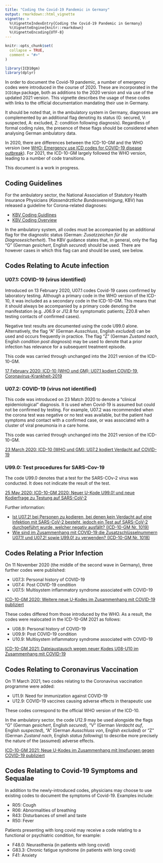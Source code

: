 ```yaml
---
title: "Coding the Covid-19 Pandemic in Germany"
output: rmarkdown::html_vignette
vignette: >
  %\VignetteIndexEntry{Coding the Covid-19 Pandemic in Germany}
  %\VignetteEngine{knitr::rmarkdown}
  %\VignetteEncoding{UTF-8}
---
```


```r
knitr::opts_chunk$set(
  collapse = TRUE,
  comment = "#>"
)
```

```r
library(ICD10gm)
library(dplyr)
```

In order to document the Covid-19 pandemic, a number of emergency codes were introduced in the course of 2020. These are incorporated in the `ICD10gm` package, both as additions to the 2020 version and via use of the updated 2021 version. This vignette describes the usage of these codes with links to the official documentation mandating their use in Germany.

It should be noted that, in the ambulatory system in Germany, diagnoses are complemented by an additional flag denoting its status (G: secured, V: suspected, A: excluded, Z: condition following diagnosis). Regardless of formal coding rules, the presence of these flags should be considered when analysing German ambulatory data.

In 2020, there are differences between the ICD-10-GM and the WHO version (see [WHO: Emergency use ICD codes for COVID-19 disease outbreak](https://www.who.int/standards/classifications/classification-of-diseases/emergency-use-icd-codes-for-covid-19-disease-outbreak)). For 2021, the ICD-10-GM largely followed the WHO version, leading to a number of code transitions.

This document is a work in progress.

## Coding Guidelines

For the ambulatory sector, the National Association of Statutory Health Insurance Physicians (_Kassenärztliche Bundesvereinigung_, KBV) has released a guideline for Corona-related diagnoses:

- [KBV Coding Guidlines](https://www.kbv.de/media/sp/PraxisInfo_Coronavirus_Kodieren.pdf)
- [KBV Coding Overview](https://www.kbv.de/media/sp/KBV_Schaubild_Kodierung_SARS_CoV_2.pdf)


In the ambulatory system, all codes must be accompanied by an additional flag for the diagnostic status (German: _Zusatzzeichen für die Diagnosesicherheit_). The KBV guidance states that, in general, only the flag "G" (German _gesichert_, English _secured_) should be used. There are however cases in which this flag can and should be used, see below.

## Codes Relating to Acute infection

### U07.1: COVID-19 (virus identified)

Introduced on 13 February 2020, U07.1 codes Covid-19 cases confirmed by laboratory testing. Although a primary code in the WHO version of the ICD-10, it was included as a secondary code in the ICD-10-GM. This means that it should always be accompanied by a primary code denoting the manifestation (e.g. J06.9 or J12.8 for symptomatic patients; Z20.8 when testing contacts of confirmed cases).

Negative test results are documented using the code U99.0 alone. Alternatively, the flag "A" (German _Ausschluss_, English _excluded_) can be used and occurs frequently in practice. The flag "Z" (German _Zustand nach_, English _condition post diagnosis_) may be used to denote that a prior infection has relevance for a subsequent treatment episode.


This code was carried through unchanged into the 2021 version of the ICD-10-GM.

[17 February 2020: ICD-10 (WHO und GM): U07.1 kodiert COVID-19, Coronavirus-Krankheit-2019](https://www.dimdi.de/dynamic/de/das-dimdi/aktuelles/meldung/icd-10-who-und-gm-u07.1-kodiert-covid-19-coronavirus-krankheit-2019/)


### U07.2: COVID-19 (virus not identified)

This code was introduced on 23 Match 2020 to denote a "clinical epidemiological" diagnosis. It is used when Covid-19 is assumed but could not be confirmed by testing. For example, U07.2 was recommended when the corona test was negative or no test was available, but the patient had symptoms and contact with a confirmed case, or was associated with a cluster of viral pneumonia in a care home.

This code was carried through unchanged into the 2021 version of the ICD-10-GM.

[23 March 2020: ICD-10 (WHO und GM): U07.2 kodiert Verdacht auf COVID-19](https://www.dimdi.de/dynamic/de/das-dimdi/aktuelles/meldung/icd-10-who-und-gm-u07.2-kodiert-verdacht-auf-covid-19/)


### U99.0: Test procedures for SARS-Cov-19

The code U99.0 denotes that a test for the SARS-COv-2 virus was conducted. It does not indicate the result of the test.

[25 May 2020: ICD-10-GM 2020: Neuer U-Kode U99.0! und neue Kodierfrage zu Testung auf SARS-CoV-2](ICD-10-GM 2020: Neuer U-Kode U99.0! und neue Kodierfrage zu Testung auf SARS-CoV-2)


Further information:

- [Ist U07.2! bei Personen zu kodieren, bei denen kein Verdacht auf eine Infektion mit SARS-CoV-2 besteht, jedoch ein Test auf SARS-CoV-2 durchgeführt wurde, welcher negativ ausfällt? (ICD-10-GM Nr. 1019)](https://www.dimdi.de/dynamic/de/klassifikationen/kodierfrage/gm-1019/)
- [Wie sind im Zusammenhang mit COVID-19 die Zusatzschlüsselnummern U07.1! und U07.2! sowie U99.0! zu verwenden? (ICD-10-GM Nr. 1018)](https://www.dimdi.de/dynamic/de/klassifikationen/kodierfrage/gm-1018/)



## Codes Relating a Prior Infection

On 11 November 2020 (the middle of the second wave in Germany), three further codes were published:

- U07.3: Personal history of COVID-19
- U07.4: Post COVID-19 condition
- U07.5: Multisystem inflammatory syndrome associated with COVID-19

[ICD-10-GM 2020: Weitere neue U-Kodes im Zusammenhang mit COVID-19 publiziert](https://www.dimdi.de/dynamic/de/das-dimdi/aktuelles/meldung/icd-10-gm-2020-weitere-neue-u-kodes-im-zusammenhang-mit-covid-19-publiziert/)


These codes differed from those introduced by the WHO. As a result, the codes were realocated in the ICD-10-GM 2021 as follows:

- U08.9: Personal history of COVID-19
- U09.9: Post COVID-19 condition
- U10.9: Multisystem inflammatory syndrome associated with COVID-19

[ICD-10-GM 2021: Dateiaustausch wegen neuer Kodes U08-U10 im Zusammenhang mit COVID-19](https://www.dimdi.de/dynamic/de/das-dimdi/aktuelles/meldung/icd-10-gm-2021-dateiaustausch-wegen-neuer-kodes-u08-u10-im-zusammenhang-mit-covid-19)


## Codes Relating to Coronavirus Vaccination

On 11 March 2021, two codes relating to the Coronavirus vaccination programme were added:

- U11.9: Need for immunization against COVID-19
- U12.9: COVID-19 vaccines causing adverse effects in therapeutic use

These codes correspond to the official WHO version of the ICD-10.

In the ambulatory sector, the code U12.9 may be used alongside the flags "G" (German _gesichert_, English _secured_), "V" (German _Verdacht auf_, English _suspected_), "A" (German _Ausschluss von_, English _excluded_) or "Z" (German _Zustand nach_, English _status following_) to describe more precisely the nature of the (assumed) adverse effects.


[ICD-10-GM 2021: Neue U-Kodes im Zusammenhang mit Impfungen gegen COVID-19 publiziert](https://www.dimdi.de/dynamic/de/das-dimdi/aktuelles/meldung/icd-10-gm-2021-neue-u-kodes-im-zusammenhang-mit-impfungen-gegen-covid-19-publiziert/)


## Codes Relating to Covid-19 Symptoms and Sequalae

In addition to the newly-introduced codes, physicians may choose to use existing codes to document the symptoms of Covid-19. Examples include:

- R05: Cough
- R06: Abnormalities of breathing
- R43: Disturbances of smell and taste
- R50: Fever

Patients presenting with long covid may receive a code relating to a functional or psychiatric condition, for example:

- F48.0: Neurasthenia (in patients with long covid)
- G83.3: Chronic fatigue syndrome (in patients with long covid)
- F41: Anxiety
